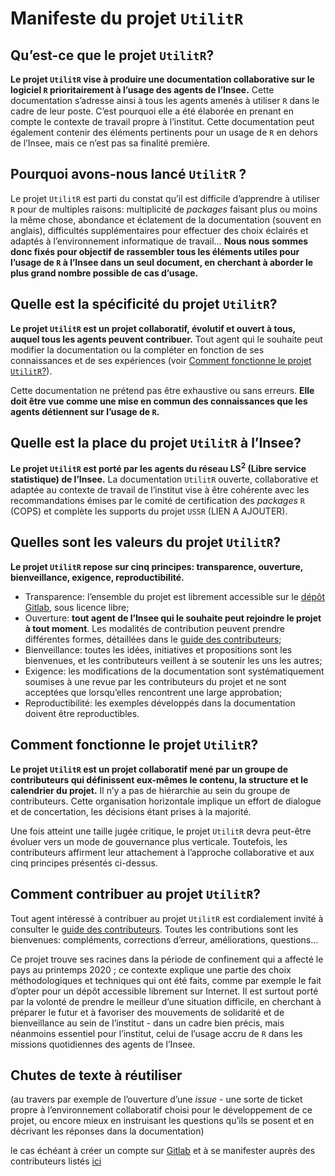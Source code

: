 # Manifeste du projet `UtilitR`

## Qu'est-ce que le projet `UtilitR`?

**Le projet `UtilitR` vise à produire une documentation collaborative sur le logiciel `R` prioritairement à l'usage des agents de l'Insee.** Cette documentation s'adresse ainsi à tous les agents amenés à utiliser `R` dans le cadre de leur poste. C'est pourquoi elle a été élaborée en prenant en compte le contexte de travail propre à l'institut. Cette documentation peut également contenir des éléments pertinents pour un usage de `R` en dehors de l'Insee, mais ce n'est pas sa finalité première.

## Pourquoi avons-nous lancé `UtilitR` ?

Le projet `UtilitR` est parti du constat qu'il est difficile d'apprendre à utiliser `R` pour de multiples raisons: multiplicité de _packages_ faisant plus ou moins la même chose, abondance et éclatement de la documentation (souvent en anglais), difficultés supplémentaires pour effectuer des choix éclairés et adaptés à l'environnement informatique de travail... **Nous nous sommes donc fixés pour objectif de rassembler tous les éléments utiles pour l'usage de `R` à l'Insee dans un seul document, en cherchant à aborder le plus grand nombre possible de cas d'usage.** 

## Quelle est la spécificité du projet `UtilitR`?

**Le projet `UtilitR` est un projet collaboratif, évolutif et ouvert à tous, auquel tous les agents peuvent contribuer.** Tout agent qui le souhaite peut modifier la documentation ou la compléter en fonction de ses connaissances et de ses expériences (voir [Comment fonctionne le projet `UtilitR`?]).

Cette documentation ne prétend pas être exhaustive ou sans erreurs. **Elle doit être vue comme une mise en commun des connaissances que les agents détiennent sur l'usage de `R`.**

## Quelle est la place du projet `UtilitR` à l'Insee?

**Le projet `UtilitR` est porté par les agents du réseau LS<sup>2</sup> (Libre service statistique) de l'Insee.** La documentation `UtilitR` ouverte, collaborative et adaptée au contexte de travail de l'institut vise à être cohérente avec les recommandations émises par le comité de certification des _packages_ `R` (COPS) et complète les supports du projet `USSR` (LIEN A AJOUTER).

## Quelles sont les valeurs du projet `UtilitR`?

**Le projet `UtilitR` repose sur cinq principes: transparence, ouverture, bienveillance, exigence, reproductibilité.**

- Transparence: l'ensemble du projet est librement accessible sur le [dépôt Gitlab](https://gitlab.com/linogaliana/documentationR), sous licence libre;
- Ouverture: **tout agent de l'Insee qui le souhaite peut rejoindre le projet à tout moment**. Les modalités de contribution peuvent prendre différentes formes, détaillées dans le [guide des contributeurs](CONTRIBUTING.md);
- Bienveillance: toutes les idées, initiatives et propositions sont les bienvenues, et les contributeurs veillent à se soutenir les uns les autres;
- Exigence: les modifications de la documentation sont systématiquement soumises à une revue par les contributeurs du projet et ne sont acceptées que lorsqu'elles rencontrent une large approbation;
- Reproductibilité: les exemples développés dans la documentation doivent être reproductibles. 

## Comment fonctionne le projet `UtilitR`?

**Le projet `UtilitR` est un projet collaboratif mené par un groupe de contributeurs qui définissent eux-mêmes le contenu, la structure et le calendrier du projet.** Il n'y a pas de hiérarchie au sein du groupe de contributeurs. Cette organisation horizontale implique un effort de dialogue et de concertation, les décisions étant prises à la majorité.

Une fois atteint une taille jugée critique, le projet `UtilitR` devra peut-être évoluer vers un mode de gouvernance plus verticale. Toutefois, les contributeurs affirment leur attachement à l'approche collaborative et aux cinq principes présentés ci-dessus.

## Comment contribuer au projet `UtilitR`?

Tout agent intéressé à contribuer au projet `UtilitR` est cordialement invité à consulter le [guide des contributeurs](CONTRIBUTING.md). Toutes les contributions sont les bienvenues: compléments, corrections d'erreur, améliorations, questions...

Ce projet trouve ses racines dans la période de confinement qui a affecté le pays au printemps 2020 ; ce contexte explique une partie des choix méthodologiques et techniques qui ont été faits, comme par exemple le fait d'opter pour un dépôt accessible librement sur Internet. Il est surtout porté par la volonté de prendre le meilleur d'une situation difficile, en cherchant à préparer le futur et à favoriser des mouvements de solidarité et de bienveillance au sein de l'institut - dans un cadre bien précis, mais néanmoins essentiel pour l'institut, celui de l'usage accru de `R` dans les missions quotidiennes des agents de l'Insee.


## Chutes de texte à réutiliser

(au travers par exemple de l'ouverture d'une _issue_ - une sorte de ticket propre à l'environnement collaboratif choisi pour le développement de ce projet, ou encore mieux en instruisant les questions qu'ils se posent et en décrivant les réponses dans la documentation)



le cas échéant à créer un compte sur [Gitlab](https://gitlab.com) et à se manifester auprès des contributeurs listés [ici](https://gitlab.com/linogaliana/documentationR/-/project_members)